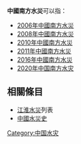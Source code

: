 '''中國南方水災'''可以指：
*[[2006年中國南方水災|2006年中國南方水災]]
*[[2008年中國南方水災|2008年中國南方水災]]
*[[2010年中國南方水災|2010年中國南方水災]]
*[[2011年中國南方水災|2011年中國南方水災]]
*[[2016年中國南方水災|2016年中國南方水災]]
*[[2020年中国南方水灾|2020年中国南方水灾]]

==相關條目==
*[[江淮水災|江淮水災]]列表
*[[中國水災史|中國水災史]]

{{disambig|cat=六字消歧義}}

[[Category:中国水灾|Category:中国水灾]]